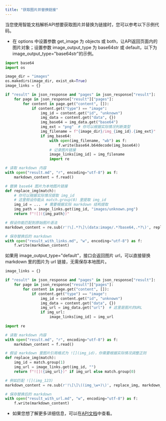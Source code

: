 ```yaml
---
title: "获取图片并替换链接"
---
```


当您使用智能文档解析API想要获取图片并替换为链接时，您可以参考以下示例代码。

- 在 options 中设置参数 get_image 为 objects 或 both，让API返回页面内的图片对象；设置参数 image_output_type 为 base64str 或 default，以下为image_output_type="base64str"的示例。

```python
import base64
import os

image_dir = "images"
os.makedirs(image_dir, exist_ok=True)
image_links = {}

if "result" in json_response and "pages" in json_response["result"]:
    for page in json_response["result"]["pages"]:
        for content in page.get("content", []):
            if content.get("type") == "image":
                img_id = content.get("id", "unknown")
                img_data = content.get("data", {})
                img_base64 = img_data.get("base64")
                img_ext = "png"  # 你可以根据实际情况判断类型
                img_filename = f"{image_dir}/img_{img_id}.{img_ext}"
                if img_base64:
                    with open(img_filename, "wb") as f:
                        f.write(base64.b64decode(img_base64))
                    # 记录图片链接
                    image_links[img_id] = img_filename
                    import re

# 读取 markdown 内容
with open("result.md", "r", encoding="utf-8") as f:
    markdown_content = f.read()

# 替换 base64 图片为本地图片链接
def replace_img(match):
    # 你可以根据实际情况提取 img_id
    # 这里假设你能从 match.group(0) 里提取 img_id
    img_id = ...  # 需要根据实际 markdown 结构提取
    img_path = image_links.get(img_id, "images/unknown.png")
    return f"![]({img_path})"

# 假设你能匹配到原始图片语法
markdown_content = re.sub(r'!\[.*?\]\(data:image/.*?base64,.*?\)', replace_img, markdown_content)

# 保存替换后的 markdown
with open("result_with_links.md", "w", encoding="utf-8") as f:
    f.write(markdown_content)
```

如果用 image_output_type="default"，接口会返回图片 url，可以直接替换 markdown 里的图片为 url 链接，无需保存本地图片。

```python
image_links = {}

if "result" in json_response and "pages" in json_response["result"]:
    for page in json_response["result"]["pages"]:
        for content in page.get("content", []):
            if content.get("type") == "image":
                img_id = content.get("id", "unknown")
                img_data = content.get("data", {})
                img_url = img_data.get("url")  # 这里是图片的URL
                if img_url:
                    image_links[img_id] = img_url
                    
import re

# 读取 markdown 内容
with open("result.md", "r", encoding="utf-8") as f:
    markdown_content = f.read()

# 假设 markdown 里图片引用格式为 ![](img_id)，你需要根据实际情况调整正则
def replace_img(match):
    img_id = match.group(1)
    img_url = image_links.get(img_id, "")
    return f"![]({img_url})" if img_url else match.group(0)

# 例如匹配 ![](img_123)
markdown_content = re.sub(r'!\[\]\((img_\w+)\)', replace_img, markdown_content)

# 保存替换后的 markdown
with open("result_with_url.md", "w", encoding="utf-8") as f:
    f.write(markdown_content)
```

- 如果您想了解更多详细信息，可以在[API文档](https://www.textin.com/document/pdf_to_markdown)中查看。